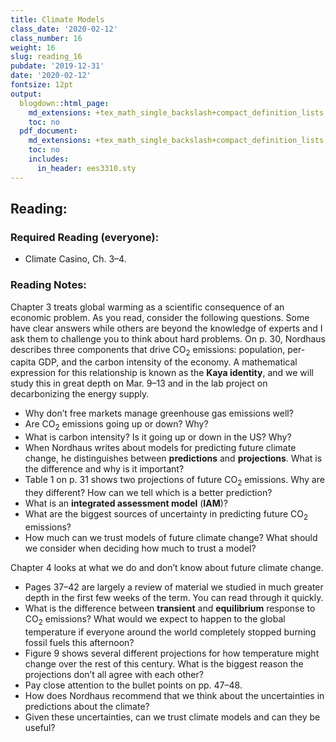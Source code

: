 ```yaml
---
title: Climate Models
class_date: '2020-02-12'
class_number: 16
weight: 16
slug: reading_16
pubdate: '2019-12-31'
date: '2020-02-12'
fontsize: 12pt
output:
  blogdown::html_page:
    md_extensions: +tex_math_single_backslash+compact_definition_lists
    toc: no
  pdf_document:
    md_extensions: +tex_math_single_backslash+compact_definition_lists
    toc: no
    includes:
      in_header: ees3310.sty
---
```

## Reading:

### Required Reading (everyone):

* Climate Casino, Ch. 3--4.

### Reading Notes:

Chapter 3 treats global warming as a scientific consequence of an economic problem. As you read, consider the following questions. Some have clear answers
while others are beyond the knowledge of experts and I ask them to challenge you to think about hard problems.
On p. 30, Nordhaus describes three components that drive CO~2~ emissions: population, per-capita GDP, and the carbon intensity of the economy. A mathematical expression for this relationship is known as the **Kaya identity**, and we will study this in great depth on Mar. 9--13 and in the lab project on decarbonizing the energy supply.

* Why don't free markets manage greenhouse gas emissions well?
* Are CO~2~ emissions going up or down? Why?
* What is carbon intensity? Is it going up or down in the US? Why?
* When Nordhaus writes about models for predicting future climate change, he distinguishes between **predictions** and
    **projections**. What is the difference and why is it important?
* Table 1 on p. 31 shows two projections of future CO~2~ emissions. Why are they different? How can we tell which is a better prediction?
* What is an **integrated assessment model** (**IAM**)?
* What are the biggest sources of uncertainty in predicting future CO~2~ emissions?
* How much can we trust models of future climate change? What should we consider when deciding how much to trust a model?


Chapter 4 looks at what we do and don't know about future climate change.

* Pages 37--42 are largely a review of material we studied in much greater depth
in the first few weeks of the term. You can read through it quickly.
* What is the difference between **transient** and **equilibrium** response to CO~2~ emissions? What would we expect to happen
    to the global temperature if everyone around the world completely stopped burning fossil fuels this afternoon?
* Figure 9 shows several different projections for how temperature might change over the rest of this century. What is the biggest reason the
    projections don't all agree with each other?
* Pay close attention to the bullet points on pp. 47--48.
* How does Nordhaus recommend that we think about the uncertainties in predictions about the climate?
* Given these uncertainties, can we trust climate models and can they be useful?
